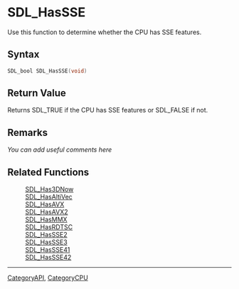 
= SDL_HasSSE =
Use this function to determine whether the CPU has SSE features.


== Syntax ==
<syntaxhighlight lang='c++'>
SDL_bool SDL_HasSSE(void)
</syntaxhighlight>

== Return Value ==
Returns SDL_TRUE if the CPU has SSE features or SDL_FALSE if not.

== Remarks ==
''You can add useful comments here''

== Related Functions ==
:[[SDL_Has3DNow]]
:[[SDL_HasAltiVec]]
:[[SDL_HasAVX]]
:[[SDL_HasAVX2]]
:[[SDL_HasMMX]]
:[[SDL_HasRDTSC]]
:[[SDL_HasSSE2]]
:[[SDL_HasSSE3]]
:[[SDL_HasSSE41]]
:[[SDL_HasSSE42]]

----
[[CategoryAPI]], [[CategoryCPU]]
